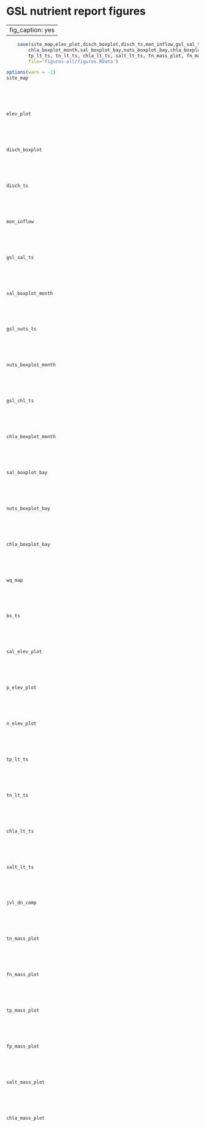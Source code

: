# GSL nutrient report figures {#figures}

---
fig_caption: yes
---

```r
	save(site_map,elev_plot,disch_boxplot,disch_ts,mon_inflow,gsl_sal_ts,sal_boxplot_month,gsl_nuts_ts,nuts_boxplot_month,gsl_chl_ts,
		chla_boxplot_month,sal_boxplot_bay,nuts_boxplot_bay,chla_boxplot_bay,wq_map,bs_ts,sal_elev_plot,p_elev_plot,n_elev_plot, jvl_dn_comp,
		tp_lt_ts, tn_lt_ts, chla_lt_ts, salt_lt_ts, tn_mass_plot, fn_mass_plot, tp_mass_plot, fp_mass_plot, salt_mass_plot, chla_mass_plot,
		file='figures-all/figures.RData')
```


```r
options(warn = -1)
site_map
```
<br>
<br>
<br>

```r
elev_plot
```
<br>
<br>
<br>

```r
disch_boxplot
```
<br>
<br>
<br>

```r
disch_ts
```
<br>
<br>
<br>

```r
mon_inflow
```
<br>
<br>
<br>

```r
gsl_sal_ts
```
<br>
<br>
<br>

```r
sal_boxplot_month
```
<br>
<br>
<br>

```r
gsl_nuts_ts
```
<br>
<br>
<br>

```r
nuts_boxplot_month
```
<br>
<br>
<br>

```r
gsl_chl_ts
```
<br>
<br>
<br>

```r
chla_boxplot_month
```
<br>
<br>
<br>

```r
sal_boxplot_bay
```
<br>
<br>
<br>

```r
nuts_boxplot_bay
```
<br>
<br>
<br>

```r
chla_boxplot_bay
```
<br>
<br>
<br>

```r
wq_map
```
<br>
<br>
<br>

```r
bs_ts
```
<br>
<br>
<br>

```r
sal_elev_plot
```
<br>
<br>
<br>

```r
p_elev_plot
```
<br>
<br>
<br>

```r
n_elev_plot
```
<br>
<br>
<br>

```r
tp_lt_ts
```
<br>
<br>
<br>

```r
tn_lt_ts
```
<br>
<br>
<br>

```r
chla_lt_ts
```
<br>
<br>
<br>

```r
salt_lt_ts
```
<br>
<br>
<br>

```r
jvl_dn_comp
```
<br>
<br>
<br>

```r
tn_mass_plot
```
<br>
<br>
<br>

```r
fn_mass_plot
```
<br>
<br>
<br>

```r
tp_mass_plot
```
<br>
<br>
<br>

```r
fp_mass_plot
```
<br>
<br>
<br>

```r
salt_mass_plot
```
<br>
<br>
<br>

```r
chla_mass_plot
```
<br>
<br>
<br>



